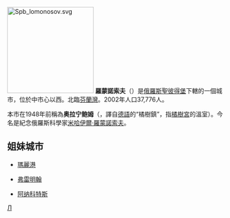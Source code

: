 {{coord|59|55|N|29|45|E|region:RU_type:city|display=title}}
[[File:Spb_lomonosov.svg|200px]]
'''羅蒙諾索夫'''（{{lang-rus|Ломоно́сов|Lomonosov}}）是[[俄羅斯|俄羅斯]][[聖彼得堡|聖彼得堡]]下轄的一個城市，位於中市心以西。北臨[[芬蘭灣|芬蘭灣]]。2002年人口37,776人。

本市在1948年前稱為'''奥拉宁鲍姆'''（{{lang-ru|Ораниенба́ум}}，譯自[[德语|德語]]的{{lang|de|Oranienbaum}}“橘樹鎮”，指[[橘樹宮|橘樹宮]]的溫室）。今名是紀念俄羅斯科學家[[米哈伊尔·瓦西里耶维奇·罗蒙诺索夫|米哈伊爾·羅蒙諾索夫]]。
== 姐妹城市 ==
* {{FIN}}[[玛丽港|瑪麗港]]
* {{USA}}[[弗雷明翰|弗雷明翰]]
* {{USA}}[[阿纳科特斯_(华盛顿州)|阿纳科特斯]]

{{聖彼得堡行政區劃}}
{{Authority control}}
[[Category:聖彼得堡下轄市鎮|Л]]